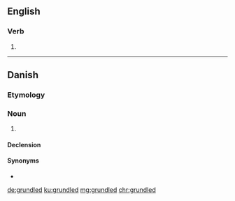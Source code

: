 ==English==

===Verb===
{{head|en|verb form}}

# {{en-past of|grundle}}

----

==Danish==

===Etymology===
{{compound|grund|led|t1=ground, base|t2=joint, part|lang=da}}

===Noun===
{{da-noun|grundleddet|g=n}}

# {{lb|da|grammar}} {{l|en|subject}}

====Declension====
{{da-noun-infl|dc=1|et}}

====Synonyms====
*{{l|da|subjekt}}

[[de:grundled]]
[[ku:grundled]]
[[mg:grundled]]
[[chr:grundled]]